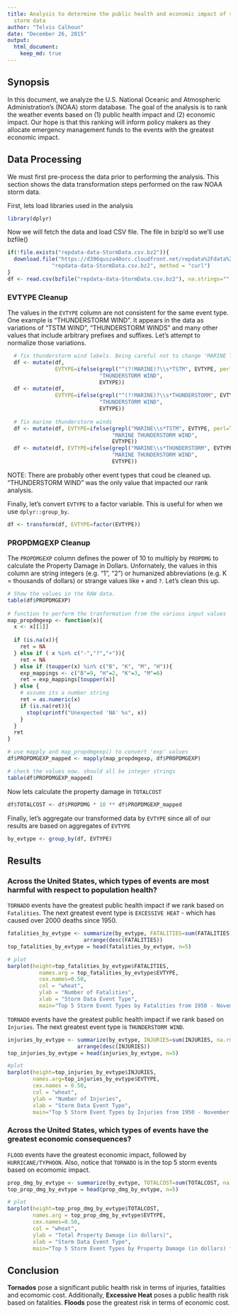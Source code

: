 ```yaml
---
title: Analysis to determine the public health and economic impact of severe weather events using NOAA
  storm data
author: "Telvis Calhoun"
date: "December 26, 2015"
output:
  html_document:
    keep_md: true
---
```


## Synopsis

In this document, we analyze the U.S. National Oceanic and Atmospheric Administration's (NOAA) storm database. The goal of the analysis is to rank the weather events based on (1) public health impact and (2) economic impact. Our hope is that this ranking will inform policy makers as they allocate emergency management funds to the events with the greatest economic impact.  

## Data Processing
We must first pre-process the data prior to performing the analysis. This section shows the data transformation steps performed on the raw NOAA storm data.

First, lets load libraries used in the analysis

```r
library(dplyr)
```

Now we will fetch the data and load CSV file. The file in bzip'd so we'll use bzfile()
```r
if(!file.exists("repdata-data-StormData.csv.bz2")){
  download.file("https://d396qusza40orc.cloudfront.net/repdata%2Fdata%2FStormData.csv.bz2", 
              "repdata-data-StormData.csv.bz2", method = "curl")
}
df <- read.csv(bzfile("repdata-data-StormData.csv.bz2"), na.strings="", stringsAsFactors = FALSE)
```

### EVTYPE Cleanup
The values in the `EVTYPE` column are not consistent for the same event type. One example is "THUNDERSTORM WIND". It appears in the data as variations of "TSTM WIND", "THUNDERSTORM WINDS" and many other values that include arbitrary prefixes and suffixes. Let's attempt to normalize those variations.

```r
  # fix thunderstorm wind labels. Being careful not to change 'MARINE THUNDERSTORM WIND'.
  df <- mutate(df, 
               EVTYPE=ifelse(grepl("^(?!MARINE)?\\s*TSTM", EVTYPE, perl=TRUE), 
                             "THUNDERSTORM WIND", 
                             EVTYPE))
  df <- mutate(df, 
               EVTYPE=ifelse(grepl("^(?!MARINE)?\\s*THUNDERSTORM", EVTYPE, perl=TRUE), 
                             "THUNDERSTORM WIND", 
                             EVTYPE))
  
  # fix marine thunderstorm winds
  df <- mutate(df, EVTYPE=ifelse(grepl("MARINE\\s*TSTM", EVTYPE, perl=TRUE), 
                                 "MARINE THUNDERSTORM WIND", 
                                 EVTYPE))
  df <- mutate(df, EVTYPE=ifelse(grepl("MARINE\\s*THUNDERSTORM", EVTYPE, perl=TRUE), 
                                 "MARINE THUNDERSTORM WIND", 
                                 EVTYPE))
```

NOTE: There are probably other event types that coud be cleaned up. "THUNDERSTORM WIND" was the only value that impacted our rank analysis.

Finally, let's convert `EVTYPE` to a factor variable. This is useful for when we use `dplyr::group_by`.

```r
df <- transform(df, EVTYPE=factor(EVTYPE))
```

### PROPDMGEXP Cleanup

The `PROPDMGEXP` column defines the power of 10 to multiply by `PROPDMG` to calculate the Property Damage in Dollars. Unfornately, the values in this column are string integers (e.g. "1", "2") or humanized abbreviations (e.g. K = thousands of dollars) or strange values like `+` and `?`. Let's clean this up.

```r
# Show the values in the RAW data. 
table(df$PROPDMGEXP)
  
# function to perform the tranformation from the various input values
map_propdmgexp <- function(x){
  x <- x[[1]]
  
  if (is.na(x)){
    ret = NA
  } else if ( x %in% c("-","?","+")){
    ret = NA 
  } else if (toupper(x) %in% c("B", "K", "M", "H")){
    exp_mappings <- c("B"=9, "H"=2, "K"=3, "M"=6)
    ret = exp_mappings[toupper(x)]
  } else {
    # assume its a number string
    ret = as.numeric(x)
    if (is.na(ret)){
      stop(sprintf("Unexpected 'NA' %s", x))
    }
  }
  ret
}

# use mapply and map_propdmgexp() to convert 'exp' values
df$PROPDMGEXP_mapped <- mapply(map_propdmgexp, df$PROPDMGEXP)

# check the values now. should all be integer strings
table(df$PROPDMGEXP_mapped)
```

Now lets calculate the property damage in `TOTALCOST`
```r
df$TOTALCOST <- df$PROPDMG * 10 ** df$PROPDMGEXP_mapped
```

Finally, let's aggregate our transformed data by `EVTYPE` since all of our results are based on aggregates of `EVTYPE`

```r
by_evtype <- group_by(df, EVTYPE)
```

## Results

### Across the United States, which types of events are most harmful with respect to population health? 

`TORNADO` events have the greatest public health impact if we rank based on `Fatalities`. The next greatest event type is `EXCESSIVE HEAT` - which has caused over 2000 deaths since 1950.

```r
fatalities_by_evtype <- summarize(by_evtype, FATALITIES=sum(FATALITIES, na.rm=TRUE)) %>% 
                        arrange(desc(FATALITIES))
top_fatalities_by_evtype = head(fatalities_by_evtype, n=5)

# plot
barplot(height=top_fatalities_by_evtype$FATALITIES, 
          names.arg = top_fatalities_by_evtype$EVTYPE, 
          cex.names=0.50, 
          col = "wheat",
          ylab = "Number of Fatalities", 
          xlab = "Storm Data Event Type", 
          main="Top 5 Storm Event Types by Fatalities from 1950 - November 2011")
```


`TORNADO` events have the greatest public health impact if we rank based on `Injuries`. The next greatest event type is `THUNDERSTORM WIND`.


```r
injuries_by_evtype <- summarize(by_evtype, INJURIES=sum(INJURIES, na.rm=TRUE)) %>% 
                      arrange(desc(INJURIES))
top_injuries_by_evtype = head(injuries_by_evtype, n=5)

#plot
barplot(height=top_injuries_by_evtype$INJURIES, 
        names.arg=top_injuries_by_evtype$EVTYPE, 
        cex.names = 0.50, 
        col = "wheat",
        ylab = "Number of Injuries", 
        xlab = "Storm Data Event Type", 
        main="Top 5 Storm Event Types by Injuries from 1950 - November 2011")
```


### Across the United States, which types of events have the greatest economic consequences?

`FLOOD` events have the greatest economic impact, followed by `HURRICANE/TYPHOON`. Also, notice that `TORNADO` is in the top 5 storm events based on ecomomic impact.

```r
prop_dmg_by_evtype <- summarize(by_evtype, TOTALCOST=sum(TOTALCOST, na.rm=TRUE)) %>% arrange(desc(TOTALCOST))
top_prop_dmg_by_evtype = head(prop_dmg_by_evtype, n=5)

# plot
barplot(height=top_prop_dmg_by_evtype$TOTALCOST, 
        names.arg = top_prop_dmg_by_evtype$EVTYPE, 
        cex.names=0.50,
        col = "wheat",
        ylab = "Total Property Damage (in dollars)", 
        xlab = "Storm Data Event Type", 
        main="Top 5 Storm Event Types by Property Damage (in dollars) from 1950 - November 2011")
```

## Conclusion

**Tornados** pose a significant public health risk in terms of injuries, fatalities and ecomomic cost. Additionally, **Excessive Heat** poses a public health risk based on fatalities. **Floods** pose the greatest risk in terms of economic cost.
